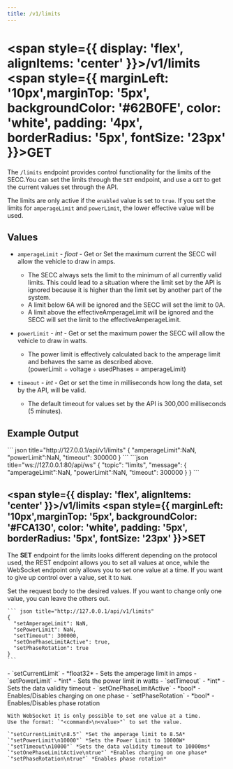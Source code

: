 ```yaml
---
title: /v1/limits
---
```



#
# <span style={{ display: 'flex', alignItems: 'center' }}>/v1/limits <span style={{ marginLeft: '10px',marginTop: '5px', backgroundColor: '#62B0FE', color: 'white', padding: '4px', borderRadius: '5px', fontSize: '23px' }}>GET</span></span>

The `/limits` endpoint provides control functionality for the limits of the SECC.You can set the limits through the `SET` endpoint, and use a `GET` to get the current values set through the API.


The limits are only active if the `enabled` value is set to `true`.
If you set the limits for `amperageLimit` and `powerLimit`, the lower effective value will be used.

## Values
- `amperageLimit` - *float* - Get or Set the maximum current the SECC will allow the vehicle to draw in amps.  
  - The SECC always sets the limit to the minimum of all currently valid limits. This could lead to a
situation where the limit set by the API is ignored because it is higher than the limit set by another part of the system.   
  - A limit below 6A will be ignored and the SECC will set the limit to 0A.  
  - A limit above the effectiveAmperageLimit will be ignored and the SECC will set the limit to the effectiveAmperageLimit.
- `powerLimit` - *int* - Get or set the maximum power the SECC will allow the vehicle to draw in watts.
  - The power limit is effectively calculated back to the amperage limit and behaves the same as described above.  
  (powerLimit ÷ voltage ÷ usedPhases = amperageLimit)

- `timeout` - *int* - Get or set the time in milliseconds how long the data, set by the API, will be valid.
  - The default timeout for values set by the API is 300,000 milliseconds (5 minutes).

## Example Output


<Tabs>
  <TabItem value="rest" label="REST" default>
    ``` json title="http://127.0.0.1/api/v1/limits"
    {
      "amperageLimit":NaN,
      "powerLimit":NaN,
      "timeout": 300000
    }
    ```
  </TabItem>
  <TabItem value="ws" label="WebSocket">
    ```json title="ws://127.0.0.1:80/api/ws"
    {
      "topic": "limits",
      "message": 
      {
        "amperageLimit":NaN,
        "powerLimit":NaN,
        "timeout": 300000
      }
    }
    ```
  </TabItem>
</Tabs>

## <span style={{ display: 'flex', alignItems: 'center' }}>/v1/limits <span style={{ marginLeft: '10px',marginTop: '5px', backgroundColor: '#FCA130', color: 'white', padding: '5px', borderRadius: '5px', fontSize: '23px' }}>SET</span></span>


  The **SET** endpoint for the limits looks different depending on the protocol used, the REST endpoint allows you to set all values at once, while the WebSocket endpoint only allows you to set one value at a time.
  If you want to give up control over a value, set it to `NaN`.

<Tabs>
  <TabItem value="rest" label="REST" default>
    Set the request body to the desired values. If you want to change only one value, you can leave the others out.

    ``` json title="http://127.0.0.1/api/v1/limits"
    {
      "setAmperageLimit": NaN,
      "sePowerLimit": NaN,
      "setTimeout": 300000,
      "setOnePhaseLimitActive": true,
      "setPhaseRotation": true
    }
    ```
  </TabItem>
  <TabItem value="ws" label="WebSocket">
    - `setCurrentLimit` - *float32* - Sets the amperage limit in amps
    - `setPowerLimit` - *int* - Sets the power limit in watts
    - `setTimeout` - *int* - Sets the data validity timeout
    - `setOnePhaseLimitActive` - *bool* - Enables/Disables charging on one phase
    - `setPhaseRotation` - *bool* - Enables/Disables phase rotation

    With WebSocket it is only possible to set one value at a time.
    Use the format: `"<command>\n<value>"` to set the value.

    `"setCurrentLimit\n8.5"` *Set the amperage limit to 8.5A*
    `"setPowerLimit\n10000"` *Sets the Power Limit to 10000W*
    `"setTimeout\n10000"` *Sets the data validity timeout to 10000ms*
    `"setOnePhaseLimitActive\ntrue"` *Enables charging on one phase*
    `"setPhaseRotation\ntrue"` *Enables phase rotation*
  </TabItem>
</Tabs>
